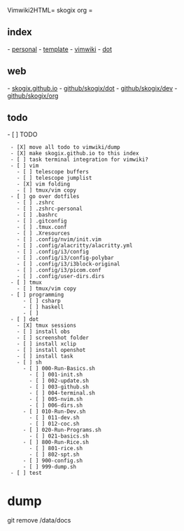 Vimwiki2HTML= skogix org =
== index ==
- [[personal|personal]]
- [[templates/def_template.html|template]]
- [[vimwiki|vimwiki]]
- [[dot]]
== web ==
- [[https://skogix.github.io|skogix.github.io]]
- [[https://github.com/Skogix/dot|github/skogix/dot]]
- [[https://github.com/Skogix/dev|github/skogix/dev]]
- [[https://github.com/Skogix/org|github/skogix/org]]
== todo ==
- [ ] TODO 
  - [X] move all todo to vimwiki/dump
  - [X] make skogix.github.io to this index
  - [ ] task terminal integration for vimwiki?
  - [ ] vim
    - [ ] telescope buffers
    - [ ] telescope jumplist
    - [X] vim folding
    - [ ] tmux/vim copy
  - [ ] go over dotfiles
    - [ ] .zshrc
    - [ ] .zshrc-personal
    - [ ] .bashrc
    - [ ] .gitconfig
    - [ ] .tmux.conf
    - [ ] .Xresources
    - [ ] .config/nvim/init.vim
    - [ ] .config/alacritty/alacritty.yml
    - [ ] .config/i3/config
    - [ ] .config/i3/config-polybar
    - [ ] .config/i3/i3block-original
    - [ ] .config/i3/picom.conf
    - [ ] .config/user-dirs.dirs
  - [ ] tmux
    - [ ] tmux/vim copy
  - [ ] programming
      - [ ] csharp
      - [ ] haskell
      - [ ] 
  - [ ] dot
    - [X] tmux sessions
    - [ ] install obs
    - [ ] screenshot folder
    - [ ] install xclip
    - [ ] install openshot
    - [ ] install task
    - [ ] sh
      - [ ] 000-Run-Basics.sh
        - [ ] 001-init.sh
        - [ ] 002-update.sh
        - [ ] 003-github.sh
        - [ ] 004-terminal.sh
        - [ ] 005-nvim.sh
        - [ ] 006-dirs.sh
      - [ ] 010-Run-Dev.sh
        - [ ] 011-dev.sh
        - [ ] 012-coc.sh
      - [ ] 020-Run-Programs.sh
        - [ ] 021-basics.sh
      - [ ] 800-Run-Rice.sh
        - [ ] 801-rice.sh
        - [ ] 802-spt.sh
      - [ ] 900-config.sh
      - [ ] 999-dump.sh
  - [ ] test
= dump =
git remove /data/docs
